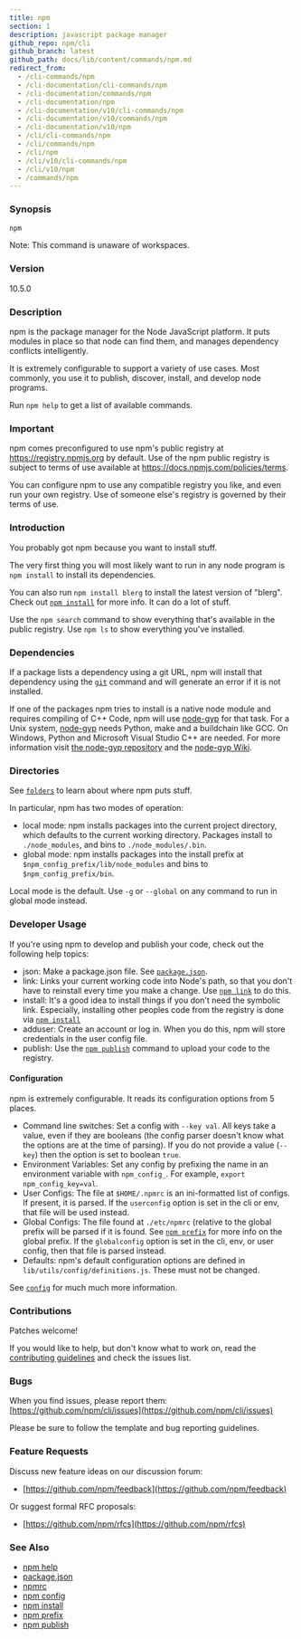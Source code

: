 ```yaml
---
title: npm
section: 1
description: javascript package manager
github_repo: npm/cli
github_branch: latest
github_path: docs/lib/content/commands/npm.md
redirect_from:
  - /cli-commands/npm
  - /cli-documentation/cli-commands/npm
  - /cli-documentation/commands/npm
  - /cli-documentation/npm
  - /cli-documentation/v10/cli-commands/npm
  - /cli-documentation/v10/commands/npm
  - /cli-documentation/v10/npm
  - /cli/cli-commands/npm
  - /cli/commands/npm
  - /cli/npm
  - /cli/v10/cli-commands/npm
  - /cli/v10/npm
  - /commands/npm
---
```


### Synopsis

```bash
npm
```

Note: This command is unaware of workspaces.

### Version

10.5.0

### Description

npm is the package manager for the Node JavaScript platform. It puts modules in place so that node can find them, and manages dependency conflicts intelligently.

It is extremely configurable to support a variety of use cases. Most commonly, you use it to publish, discover, install, and develop node programs.

Run `npm help` to get a list of available commands.

### Important

npm comes preconfigured to use npm's public registry at https://registry.npmjs.org by default. Use of the npm public registry is subject to terms of use available at https://docs.npmjs.com/policies/terms.

You can configure npm to use any compatible registry you like, and even run your own registry. Use of someone else's registry is governed by their terms of use.

### Introduction

You probably got npm because you want to install stuff.

The very first thing you will most likely want to run in any node program is `npm install` to install its dependencies.

You can also run `npm install blerg` to install the latest version of "blerg". Check out [`npm install`](/cli/v10/commands/npm-install) for more info. It can do a lot of stuff.

Use the `npm search` command to show everything that's available in the public registry. Use `npm ls` to show everything you've installed.

### Dependencies

If a package lists a dependency using a git URL, npm will install that dependency using the [`git`](https://github.com/git-guides/install-git) command and will generate an error if it is not installed.

If one of the packages npm tries to install is a native node module and requires compiling of C++ Code, npm will use [node-gyp](https://github.com/nodejs/node-gyp) for that task. For a Unix system, [node-gyp](https://github.com/nodejs/node-gyp) needs Python, make and a buildchain like GCC. On Windows, Python and Microsoft Visual Studio C++ are needed. For more information visit [the node-gyp repository](https://github.com/nodejs/node-gyp) and the [node-gyp Wiki](https://github.com/nodejs/node-gyp/wiki).

### Directories

See [`folders`](/cli/v10/configuring-npm/folders) to learn about where npm puts stuff.

In particular, npm has two modes of operation:

- local mode: npm installs packages into the current project directory, which defaults to the current working directory. Packages install to `./node_modules`, and bins to `./node_modules/.bin`.
- global mode: npm installs packages into the install prefix at `$npm_config_prefix/lib/node_modules` and bins to `$npm_config_prefix/bin`.

Local mode is the default. Use `-g` or `--global` on any command to run in global mode instead.

### Developer Usage

If you're using npm to develop and publish your code, check out the following help topics:

- json: Make a package.json file. See [`package.json`](/cli/v10/configuring-npm/package-json).
- link: Links your current working code into Node's path, so that you don't have to reinstall every time you make a change. Use [`npm link`](/cli/v10/commands/npm-link) to do this.
- install: It's a good idea to install things if you don't need the symbolic link. Especially, installing other peoples code from the registry is done via [`npm install`](/cli/v10/commands/npm-install)
- adduser: Create an account or log in. When you do this, npm will store credentials in the user config file.
- publish: Use the [`npm publish`](/cli/v10/commands/npm-publish) command to upload your code to the registry.

#### Configuration

npm is extremely configurable. It reads its configuration options from 5 places.

- Command line switches: Set a config with `--key val`. All keys take a value, even if they are booleans (the config parser doesn't know what the options are at the time of parsing). If you do not provide a value (`--key`) then the option is set to boolean `true`.
- Environment Variables: Set any config by prefixing the name in an environment variable with `npm_config_`. For example, `export npm_config_key=val`.
- User Configs: The file at `$HOME/.npmrc` is an ini-formatted list of configs. If present, it is parsed. If the `userconfig` option is set in the cli or env, that file will be used instead.
- Global Configs: The file found at `./etc/npmrc` (relative to the global prefix will be parsed if it is found. See [`npm prefix`](/cli/v10/commands/npm-prefix) for more info on the global prefix. If the `globalconfig` option is set in the cli, env, or user config, then that file is parsed instead.
- Defaults: npm's default configuration options are defined in `lib/utils/config/definitions.js`. These must not be changed.

See [`config`](/cli/v10/using-npm/config) for much much more information.

### Contributions

Patches welcome!

If you would like to help, but don't know what to work on, read the [contributing guidelines](https://github.com/npm/cli/blob/latest/CONTRIBUTING.md) and check the issues list.

### Bugs

When you find issues, please report them: [https://github.com/npm/cli/issues](https://github.com/npm/cli/issues)

Please be sure to follow the template and bug reporting guidelines.

### Feature Requests

Discuss new feature ideas on our discussion forum:

- [https://github.com/npm/feedback](https://github.com/npm/feedback)

Or suggest formal RFC proposals:

- [https://github.com/npm/rfcs](https://github.com/npm/rfcs)

### See Also

- [npm help](/cli/v10/commands/npm-help)
- [package.json](/cli/v10/configuring-npm/package-json)
- [npmrc](/cli/v10/configuring-npm/npmrc)
- [npm config](/cli/v10/commands/npm-config)
- [npm install](/cli/v10/commands/npm-install)
- [npm prefix](/cli/v10/commands/npm-prefix)
- [npm publish](/cli/v10/commands/npm-publish)

